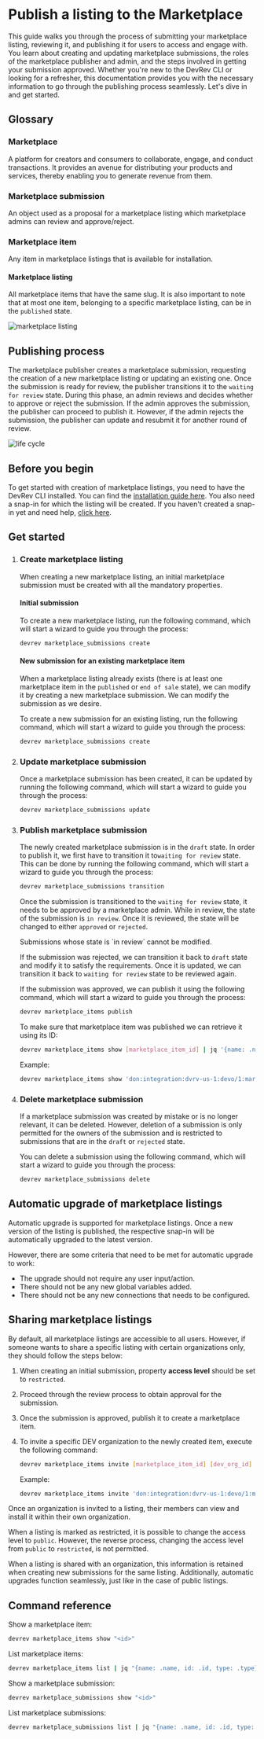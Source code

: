 # Publish a listing to the Marketplace

This guide walks you through the process of submitting your marketplace listing, reviewing it, and publishing it for users to access and engage with. You learn about creating and updating marketplace submissions, the roles of the marketplace publisher and admin, and the steps involved in getting your submission approved. Whether you're new to the DevRev CLI or looking for a refresher, this documentation provides you with the necessary information to go through the publishing process seamlessly. Let's dive in and get started.

## Glossary

### Marketplace

A platform for creators and consumers to collaborate, engage, and conduct transactions. It provides an avenue for distributing your products and services, thereby enabling you to generate revenue from them.

### Marketplace submission

An object used as a proposal for a marketplace listing which marketplace admins can review and approve/reject.

### Marketplace item

Any item in marketplace listings that is available for installation.

#### Marketplace listing

All marketplace items that have the same slug. It is also important to note that at most one item, belonging to a specific marketplace listing, can be in the `published` state.

![marketplace listing](../img/marketplace-listings/marketplace-listing.png)

## Publishing process

The marketplace publisher creates a marketplace submission, requesting the creation of a new marketplace listing or updating an existing one. Once the submission is ready for review, the publisher transitions it to the `waiting for review` state. During this phase, an admin reviews and decides whether to approve or reject the submission. If the admin approves the submission, the publisher can proceed to publish it. However, if the admin rejects the submission, the publisher can update and resubmit it for another round of review.

![life cycle](../img/marketplace-listings/lifecycle.png)

## Before you begin

To get started with creation of marketplace listings, you need to have the DevRev CLI installed. You can find the [installation guide here](https://developer.devrev.ai/snapin-development/references/cli-install). You also need a snap-in for which the listing will be created. If you haven't created a snap-in yet and need help, [click here](https://developer.devrev.ai/snapin-development/tutorials/overview).

## Get started

1. ### Create marketplace listing

    When creating a new marketplace listing, an initial marketplace submission must be created with all the mandatory properties.

    #### Initial submission

    To create a new marketplace listing, run the following command, which will start a wizard to guide you through the process:

    ```bash
    devrev marketplace_submissions create
    ```

    #### New submission for an existing marketplace item

    When a marketplace listing already exists (there is at least one marketplace item in the `published` or `end of sale` state), we can modify it by creating a new marketplace submission. We can modify the submission as we desire.

    To create a new submission for an existing listing, run the following command, which will start a wizard to guide you through the process:

    ```bash
    devrev marketplace_submissions create
    ```

2. ### Update marketplace submission

    Once a marketplace submission has been created, it can be updated by running the following command, which will start a wizard to guide you through the process:

    ```bash
    devrev marketplace_submissions update
    ```

3. ### Publish marketplace submission

    The newly created marketplace submission is in the `draft` state. In order to publish it, we first have to transition it to`waiting for review` state. This can be done by running the following command, which will start a wizard to guide you through the process:

    ```bash
    devrev marketplace_submissions transition
    ```

    Once the submission is transitioned to the `waiting for review` state, it needs to be approved by a marketplace admin. While in review, the state of the submission is `in review`. Once it is reviewed, the state will be changed to either `approved` or `rejected`.

    <Callout intent="note">
    Submissions whose state is `in review` cannot be modified.
    </Callout>

    If the submission was rejected, we can transition it back to `draft` state and modify it to satisfy the requirements. Once it is updated, we can transition it back to `waiting for review` state to be reviewed again.

    If the submission was approved, we can publish it using the following command, which will start a wizard to guide you through the process:

    ```bash
    devrev marketplace_items publish
    ```

    To make sure that marketplace item was published we can retrieve it using its ID:

    ```bash
    devrev marketplace_items show [marketplace_item_id] | jq '{name: .name, id: .id}'
    ```

    Example:

    ```bash
    devrev marketplace_items show 'don:integration:dvrv-us-1:devo/1:marketplace/1:marketplace_item/1' | jq '{name: .name, id: .id}'
    ```

4. ### Delete marketplace submission

    If a marketplace submission was created by mistake or is no longer relevant, it can be deleted. However, deletion of a submission is only permitted for the owners of the submission and is restricted to submissions that are in the `draft` or `rejected` state.

    You can delete a submission using the following command, which will start a wizard to guide you through the process:

    ```bash
    devrev marketplace_submissions delete
    ```

## Automatic upgrade of marketplace listings

Automatic upgrade is supported for marketplace listings. Once a new version of the listing is published, the respective snap-in will be automatically upgraded to the latest version.

However, there are some criteria that need to be met for automatic upgrade to work:

- The upgrade should not require any user input/action.
- There should not be any new global variables added.
- There should not be any new connections that needs to be configured.

## Sharing marketplace listings

By default, all marketplace listings are accessible to all users. However, if someone wants to share a specific listing with certain organizations only, they should follow the steps below:

1. When creating an initial submission, property __access level__ should be set to `restricted`.
2. Proceed through the review process to obtain approval for the submission.
3. Once the submission is approved, publish it to create a marketplace item.
4. To invite a specific DEV organization to the newly created item, execute the following command:

    ```bash
    devrev marketplace_items invite [marketplace_item_id] [dev_org_id]
    ```

    Example:

    ```bash
    devrev marketplace_items invite 'don:integration:dvrv-us-1:devo/1:marketplace/1:marketplace_item/1' 'don:identity:dvrv-us-1:devo/2'
    ```

Once an organization is invited to a listing, their members can view and install it within their own organization.

When a listing is marked as restricted, it is possible to change the access level to `public`. However, the reverse process, changing the access level from `public` to `restricted`, is not permitted.

When a listing is shared with an organization, this information is retained when creating new submissions for the same listing. Additionally, automatic upgrades function seamlessly, just like in the case of public listings.

## Command reference

Show a marketplace item:

```bash
devrev marketplace_items show "<id>"
```

List marketplace items:

```bash
devrev marketplace_items list | jq "{name: .name, id: .id, type: .type}"
```

Show a marketplace submission:

```bash
devrev marketplace_submissions show "<id>"
```

List marketplace submissions:

```bash
devrev marketplace_submissions list | jq "{name: .name, id: .id, type: .type}"
```

